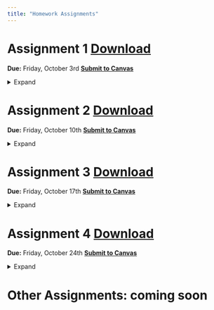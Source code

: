 ```yaml
---
title: "Homework Assignments"
---
```


# Assignment 1 [Download](01_Intro/main_clean.pdf){.btn .btn-outline-primary .btn role="button"}
**Due:** Friday, October 3rd
[**Submit to Canvas**](https://canvas.uoregon.edu/courses/274671/assignments/1922386){target="_blank"}
```{=html}
<details>
  <summary>Expand</summary>
  <div class="embed-container">
    <iframe src="01_Intro/main_clean.pdf" style="border: 0.5px" height="1000" width="800"></iframe>
  </div>
</details>
```

# Assignment 2 [Download](02_Sequential/main.pdf){.btn .btn-outline-primary .btn role="button"} 
**Due:** Friday, October 10th
[**Submit to Canvas**](https://canvas.uoregon.edu/courses/274671/assignments/1927365){target="_blank"}
```{=html}
<details>
  <summary>Expand</summary>
  <div class="embed-container">
    <iframe src="02_Sequential/main.pdf" style="border: 0.5px" height="1000" width="800"></iframe>
  </div>
</details>
```

# Assignment 3 [Download](03_Simultaneous/main.pdf){.btn .btn-outline-primary .btn role="button"} 
**Due:** Friday, October 17th
[**Submit to Canvas**](https://canvas.uoregon.edu/courses/274671/assignments/1927367){target="_blank"}
```{=html}
<details>
  <summary>Expand</summary>
  <div class="embed-container">
    <iframe src="03_Simultaneous/main.pdf" style="border: 0.5px" height="1000" width="800"></iframe>
  </div>
</details>
```

# Assignment 4 [Download](04_Combined/main.pdf){.btn .btn-outline-primary .btn role="button"} 
**Due:** Friday, October 24th
[**Submit to Canvas**](https://canvas.uoregon.edu/courses/274671/assignments/1927368){target="_blank"}
```{=html}
<details>
  <summary>Expand</summary>
  <div class="embed-container">
    <iframe src="04_Combined/main.pdf" style="border: 0.5px" height="1000" width="800"></iframe>
  </div>
</details>
```

# Other Assignments: coming soon